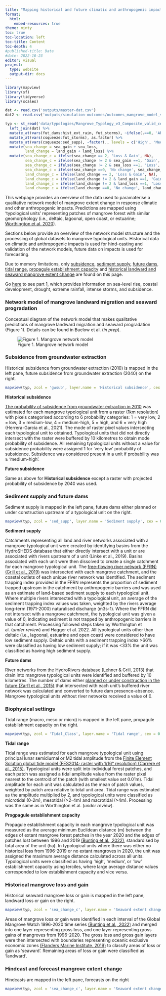 ```yaml
---
title: "Mapping historical and future climatic and anthropogenic impacts to mangroves (Part 2)"
format:
  html:
    embed-resources: true
theme: minty
toc: true
toc-location: left
toc-title: Content
toc-depth: 4
#published-title: Date
#date: 2022-10-23
editor: visual
project:
  type: website
  output-dir: docs
---
```


```r
library(mapview)
library(sf)
library(tidyverse)
library(scales)

dat <- read.csv('outputs/master-dat.csv')
dat2 <- read.csv('outputs/simulation-outcomes/outcomes_mangrove_model_spatial.csv') %>% 

typ <- st_read('data/typologies/Mangrove_Typology_v3_Composite_valid_centroids.gpkg') %>% 
  left_join(dat) %>% 
  mutate_at(vars(fut_dams:hist_ext_rain, fut_storms), ~ifelse(.==0, 'Absent', 'Present')) %>% 
  mutate_at(vars(csqueeze:fut_storms), as.factor) %>% 
  mutate_at(vars(csqueeze:sed_supp), ~factor(., levels = c('High', 'Medium', 'Low'))) %>% 
  mutate(sea_change = sea_gain + sea_loss,
         land_change = land_gain + land_loss) %>% 
  mutate(sea_change_c = ifelse(sea_change == 2, 'Loss & Gain', NA),
         sea_change_c = ifelse(sea_change != 2 & sea_gain ==1, 'Gain', sea_change_c),
         sea_change_c = ifelse(sea_change != 2 & sea_loss ==1, 'Loss', sea_change_c),
         sea_change_c = ifelse(sea_change ==0, 'No change', sea_change_c),
         land_change_c = ifelse(land_change == 2, 'Loss & Gain', NA),
         land_change_c = ifelse(land_change != 2 & land_gain ==1, 'Gain', land_change_c),
         land_change_c = ifelse(land_change != 2 & land_loss ==1, 'Loss', land_change_c),
         land_change_c = ifelse(land_change ==0, 'No change', land_change_c))

```

This webpage provides an overview of the data used to paramaterise a qualitative network model of mangrove extent change in response climatic and other anthropogenic impacts. Predictions are mapped using 'typological units' representing patches of mangrove forest with similar geomorphology (i.e., deltaic, lagoonal, open coast, or estuarine; [Worthington et al. 2020](https://www.nature.com/articles/s41598-020-71194-5)).

Sections below provide an overview of the network model structure and the processing of global datasets to mangrove typological units. Historical data on climatic and anthropogenic impacts is used for hind-casting and validation of the network models, future data on impacts is used for forecasting.

Due to memory limitations, only [subsidence](#subsidence), [sediment supply](#sediment-supply-and-future-dams), [future dams](#sediment-supply-and-future-dams), [tidal range](#tidal-range), [propagule establishment capacity](#tidal-range) and [historical landward and seaward mangrove extent change](#historical-mangrove-loss-and-gain) are found on this page.

Go [here](https://mangrove-climate-risk-mapping.netlify.app/) to see part 1, which provides information on sea-level rise, coastal development, drought, extreme rainfall, intense storms, and subsidence.

### Network model of mangrove landward migration and seaward progradation

Conceptual diagram of the network model that makes qualitative predictions of mangrove landward migration and seaward progradation (Figure 1). Details can be found in Buelow et al. (*in prep*).

![Figure 1. Mangrove network model](images/network.png)

### Subsidence from groundwater extraction {#subsidence}

Historical subsidence from groundwater extraction (2010) is mapped in the left pane, future subsidence from groundwater extraction (2040) on the right.

```r

mapview(typ, zcol = 'gwsub', layer.name = 'Historical subsidence', cex = 0.9, lwd = 0) | mapview(typ, zcol = 'fut_gwsub', layer.name = 'Future subsidence', cex = 0.9, lwd = 0)

```

**Historical subsidence**

[The probability of subsidence from groundwater extraction in 2010](https://figshare.com/articles/dataset/Global_Subsidence_Maps/13312070/1) was estimated for each mangrove typological unit from a raster (1km resolution) with pixels categorised according to 6 probability categories: 1 = very low, 2 = low, 3 = medium-low, 4 = medium-high, 5 = high, and 6 = very high (Herrera-Garcia et al., 2021). The mode of raster pixel values intersecting each typological unit to obtained. Typological units that did not directly intersect with the raster were buffered by 10 kilometres to obtain mode probability of subsidence. All remaining typological units without a value for subsidence probability were assigned 1 for 'very low' probability of subsidence. Subsidence was considered present in a unit if probability was ≥ 'medium-high'.

**Future subsidence**

Same as above for **Historical subsidence** except a raster with projected probability of subsidence by 2040 was used.

### Sediment supply and future dams {#sediment-supply-and-future-dams}

Sediment supply is mapped in the left pane, future dams either planned or under construction upstream of a typological unit on the right.

```r

mapview(typ, zcol = 'sed_supp', layer.name = 'Sediment supply', cex = 0.9, lwd = 0, map.type = 'Esri.WorldGrayCanvas') | mapview(typ, zcol = 'fut_dams', layer.name = 'Future dams upstream', cex = 0.9, lwd = 0, map.type = 'Esri.WorldGrayCanvas')

```

**Sediment supply**

Catchments representing all land and river networks associated with a mangrove typological unit were created by identifying basins from the HydroSHEDS database that either directly intersect with a unit or are associated with rivers upstream of a unit (Linke et al., 2019). Basins associated with each unit were then dissolved to create a single catchment for each mangrove typological unit. The [free-flowing river network (FFRN)(Grill et al., 2019)](https://figshare.com/articles/dataset/Mapping_the_world_s_free-flowing_rivers_data_set_and_technical_documentation/7688801) was intersected with each mangrove catchment, and the coastal outlets of each unique river network was identified. The sediment trapping index provided in the FFRN represents the proportion of sediment trapped upstream in the catchment by anthropogenic barriers and was used as an estimate of land-based sediment supply to each typological unit. Where multiple rivers intersected with a typological unit, an average of the sediment trapping index values was taken, weighted by the rivers average long-term (1971-2000) naturalised discharge (m3s-1). Where the FFRN did not intersect with a mangrove catchment, the typological unit was given a value of 0, indicating sediment is not trapped by anthropogenic barriers in that catchment. Processing followed steps taken by Worthington et al. (*under review*) and Hagger et al. 2022. All typological units other than deltaic (i.e., lagoonal, estuarine and open coast) were considered to have low sediment supply. Deltaic units with a sediment trapping index \>66% were classified as having low sediment supply; if it was \<33% the unit was classified as having high sediment supply.

**Future dams**

River networks from the HydroRivers database (Lehner & Grill, 2013) that drain into mangrove typological units were identified and buffered by 10 kilometres. The number of dams either [planned or under construction in the future (Zarfl et al., 2015)](https://www.globaldamwatch.org/fhred) that intersected with each unit's buffered river network was calculated and converted to future dam presence-absence. Mangrove typological units without river networks received a value of 0.

### Biophysical settings {#tidal-range}

Tidal range (macro, meso or micro) is mapped in the left pane, propagule establishment capacity on the right.

```r

mapview(typ, zcol = 'Tidal_Class', layer.name = 'Tidal range', cex = 0.9, lwd = 0) | mapview(typ, zcol = 'prop_estab', layer.name = 'Propagule establishment capacity', cex = 0.9, lwd = 0)

```

**Tidal range**

Tidal range was estimated for each mangrove typological unit using principal lunar semidiurnal or M2 tidal amplitude from the [Finite Element Solution global tide model (FES2014; raster with 1/16° resolution) (Carrere et al., 2015)](https://www.aviso.altimetry.fr). Typological units were split into individual forest patches, and each patch was assigned a tidal amplitude value from the raster pixel nearest to the centroid of the patch (with smallest value set 0.01m). Tidal amplitude for each unit was calculated as the mean of patch values, weighted by patch area relative to total unit area. Tidal range was estimated as the amplitude multiplied by 2, and typological units were classified as microtidal (0-2m), mesotidal (\>2-4m) and macrotidal (\>4m). Processing was the same as in Worthington et al. (*under review*).

**Progpagule establishment capacity**

Propagule establishment capacity in each mangrove typological unit was measured as the average minimum Euclidean distance (m) between the edges of extant mangrove forest patches in the year 2020 and the edges of patches lost between 1996 and 2019 [(Bunting et al., 2022)](https://zenodo.org/record/6894273#.ZEXlTuxBxuU), standardised by total area of the unit (ha). In typological units where there was either no historical loss from 1996-2019 or no extant mangroves in 2020, the unit was assigned the maximum average distance calculated across all units. Typological units were classified as having 'high', 'medium', or 'low' establishment capacity using terciles, where large average distance values corresponded to low establishment capacity and vice versa.

### Historical mangrove loss and gain {#historical-mangrove-loss-and-gain}

Historical seaward mangrove loss or gain is mapped in the left pane, landward loss or gain on the right.

```r

mapview(typ, zcol = 'sea_change_c', layer.name = 'Seaward extent change', cex = 0.9, lwd = 0) | mapview(typ, zcol = 'land_change_c', layer.name = 'Landward extent change', cex = 0.9, lwd = 0)

```

Areas of mangrove loss or gain were identified in each interval of the Global Mangrove Watch 1996-2020 time series [(Bunting et al., 2022)](https://zenodo.org/record/6894273#.ZEXlTuxBxuU) and merged into one layer representing gross loss, and one layer representing gross gains of mangroves from 1996-2020. The gross loss and gross gain layers were then intersected with boundaries representing oceanic exclusive economic zones [(Flanders Marine Institute, 2019)](https://www.marineregions.org/) to classify areas of loss or gain as 'seaward'. Remaining areas of loss or gain were classified as 'landward'.

### Hindcast and forecast mangrove extent change {#hind-forecast}

Hindcasts are mapped in the left pane, forecasts on the right

```r

mapview(typ, zcol = 'sea_change_c', layer.name = 'Seaward extent change', cex = 0.9, lwd = 0) | mapview(typ, zcol = 'land_change_c', layer.name = 'Landward extent change', cex = 0.9, lwd = 0)

```
